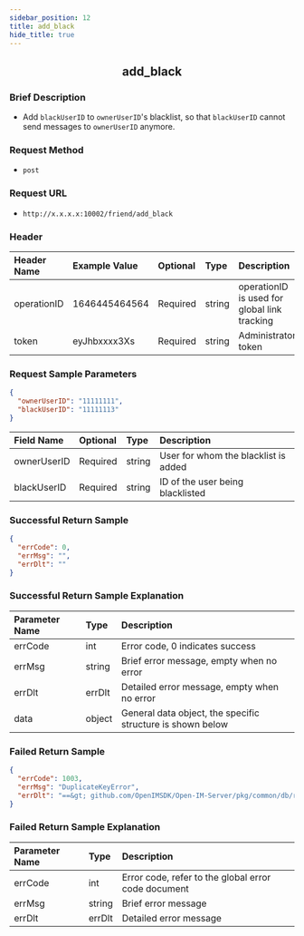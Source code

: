 ```yaml
---
sidebar_position: 12
title: add_black
hide_title: true
---
```


<center>

## add_black

</center>

### Brief Description
- Add `blackUserID` to `ownerUserID`'s blacklist, so that `blackUserID` cannot send messages to `ownerUserID` anymore.

### Request Method
- `post` 

### Request URL
- `http://x.x.x.x:10002/friend/add_black` 

### Header
| Header Name | Example Value | Optional | Type   | Description                                                |
|:----------- |:------------- |:-------- |:------ |:---------------------------------------------------------- |
| operationID | 1646445464564 | Required | string | operationID is used for global link tracking               |
| token       | eyJhbxxxx3Xs  | Required | string | Administrator token                                        |

### Request Sample Parameters

```json
{
  "ownerUserID": "11111111",
  "blackUserID": "11111113"
}
```
| Field Name   | Optional | Type   | Description                         |
|:------------ |:-------- |:------ |:---------------------------------- |
| ownerUserID  | Required | string | User for whom the blacklist is added|
| blackUserID  | Required | string | ID of the user being blacklisted    |

### Successful Return Sample

```json
{
  "errCode": 0,
  "errMsg": "",
  "errDlt": ""
}
```
### Successful Return Sample Explanation

| Parameter Name | Type   | Description                                                     |
|:-------------- |:------ |:--------------------------------------------------------------- |
| errCode        | int    | Error code, 0 indicates success                                 |
| errMsg         | string | Brief error message, empty when no error                        |
| errDlt         | errDlt | Detailed error message, empty when no error                     |
| data           | object | General data object, the specific structure is shown below      |

### Failed Return Sample

```json
{
  "errCode": 1003,
  "errMsg": "DuplicateKeyError",
  "errDlt": "==&gt; github.com/OpenIMSDK/Open-IM-Server/pkg/common/db/relation.(*BlackGorm).Create()@20-&gt;-&gt;Error 1062Error 1062: Duplicate entry '561373702-847892217' for key 'PRIMARY'"
}
```
### Failed Return Sample Explanation

| Parameter Name | Type   | Description                                        |
|:-------------- |:------ |:-------------------------------------------------- |
| errCode        | int    | Error code, refer to the global error code document |
| errMsg         | string | Brief error message                                |
| errDlt         | errDlt | Detailed error message                             |